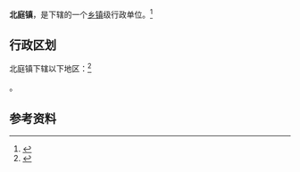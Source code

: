 {{中国乡级行政区|65/23/27/103/000}}

'''北庭镇'''，是{{PRC admin/fullname|65/23/27/103/000|3}}下辖的一个[[乡镇|乡镇]]级行政单位。<ref>{{PRC admin/ref sgc|{{PRC admin/parent|65/23/27/103/000}}}}</ref>

== 行政区划 ==

北庭镇下辖以下地区：<ref>{{PRC admin/ref sgc|65/23/27/103/000}}</ref>

{{PRC admin/children|65/23/27/103/000}}。

== 参考资料 ==

{{reflist}}

{{行政区划小作品}}
{{PRC admin/navcat|65/23/27/103/000}}